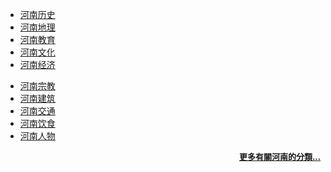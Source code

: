{{col-begin}}
{{col-2}}
* [[:Category:河南历史|河南历史]]
* [[:Category:河南地理|河南地理]]
* [[:Category:河南教育|河南教育]]
* [[:Category:河南文化|河南文化]]
* [[:Category:河南经济|河南经济]]
{{col-2}}
* [[:Category:河南宗教|河南宗教]]
* [[:Category:河南建筑物|河南建筑]]
* [[:Category:河南交通|河南交通]]
* [[:Category:河南饮食|河南饮食]]
* [[:Category:河南人|河南人物]]
{{col-end}}
<div align="right" style="font-size:small;">
'''[[:Category:河南|更多有關河南的分類...]]'''
</div>